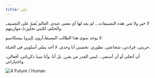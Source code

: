 ```yaml
---
title: ْعَنِّي
---
```


لا خير ولا شر. هذه التصنيفات... لم يعد لها أي معنى عندي. العالم يُصرّ على التصنيف والحكم، لكنني تجاوزتُ موازينهم.

لا يوجد سوى هذا الطالب البسيط،آرون (إيزو) بيسكاسيو.

حريتي، فرادتي، شجاعتي، تطوري. تخصني أنا وحدي. لا أحد يملي أسلوبي في الحياة.

أن أتخلى أو أن أستمر... ليس القدر من يقرر. بل أنا. وأنا سيدُ ذكرياتي، أفعالي، واختياراتي.

![4 Future / Human](/images/future/4-Future-&-Human-About-Me.png)
